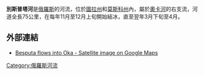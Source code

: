 '''別斯普塔河'''是[[俄羅斯|俄羅斯]]的河流，位於[[圖拉州|圖拉州]]和[[莫斯科州|莫斯科州]]內，屬於[[奧卡河|奧卡河]]的右支流，河道全長75公里，在每年11月至12月上旬開始結冰，直至翌年3月下旬至4月。

==外部連結==
* [http://maps.google.com/?ie=UTF8&t=k&om=1&ll=54.837205,37.971539&spn=0.021922,0.053902&z=15 Besputa flows into Oka - Satellite image on Google Maps]{{Wayback|url=http://maps.google.com/?ie=UTF8&t=k&om=1&ll=54.837205,37.971539&spn=0.021922,0.053902&z=15 |date=20121110115247 }} {{en icon}}

[[Category:俄羅斯河流|Category:俄羅斯河流]]

{{Russia-geo-stub}}